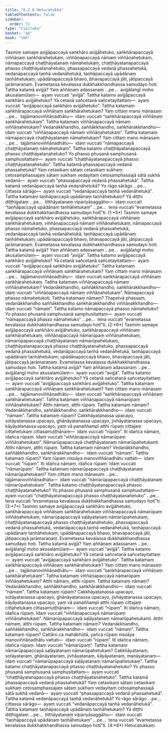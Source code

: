 ```yaml
---
title: "6.2.6 Hetucatukka"
tableOfContents: false
sidebar:
  order: 11
type: "tipitaka"
basket: "ab"
book: "vbh"
---
```



<DynamicBreadcrumb />

<Division number="256" book="vbh">

<Paragraph number="1027" book="vbh">
Tasmiṃ samaye avijjāpaccayā saṅkhāro avijjāhetuko, saṅkhārapaccayā viññāṇaṃ saṅkhārahetukaṃ, viññāṇapaccayā nāmaṃ viññāṇahetukaṃ, nāmapaccayā chaṭṭhāyatanaṃ nāmahetukaṃ, chaṭṭhāyatanapaccayā phasso chaṭṭhāyatanahetuko, phassapaccayā vedanā phassahetukā, vedanāpaccayā taṇhā vedanāhetukā, taṇhāpaccayā upādānaṃ taṇhāhetukaṃ; upādānapaccayā bhavo, bhavapaccayā jāti, jātipaccayā jarāmaraṇaṃ. Evametassa kevalassa dukkhakkhandhassa samudayo hoti.
</Paragraph>

</Division>
<Division number="257" book="vbh">

<Paragraph number="1028" book="vbh">
Tattha katamā avijjā? Yaṃ aññāṇaṃ adassanaṃ …pe…  avijjālaṅgī moho akusalamūlaṃ—  ayaṃ vuccati “avijjā”.
</Paragraph>

<Paragraph number="1029" book="vbh">
Tattha katamo avijjāpaccayā saṅkhāro avijjāhetuko? Yā cetanā sañcetanā sañcetayitattaṃ—  ayaṃ vuccati “avijjāpaccayā saṅkhāro avijjāhetuko”.
</Paragraph>

<Paragraph number="1030" book="vbh">
Tattha katamaṃ saṅkhārapaccayā viññāṇaṃ saṅkhārahetukaṃ? Yaṃ cittaṃ mano mānasaṃ …pe…  tajjāmanoviññāṇadhātu—  idaṃ vuccati “saṅkhārapaccayā viññāṇaṃ saṅkhārahetukaṃ”.
</Paragraph>

<Paragraph number="1031" book="vbh">
Tattha katamaṃ viññāṇapaccayā nāmaṃ viññāṇahetukaṃ? Vedanākkhandho, saññākkhandho, saṅkhārakkhandho—  idaṃ vuccati “viññāṇapaccayā nāmaṃ viññāṇahetukaṃ”.
</Paragraph>

<Paragraph number="1032" book="vbh">
Tattha katamaṃ nāmapaccayā chaṭṭhāyatanaṃ nāmahetukaṃ? Yaṃ cittaṃ mano mānasaṃ …pe…  tajjāmanoviññāṇadhātu—  idaṃ vuccati “nāmapaccayā chaṭṭhāyatanaṃ nāmahetukaṃ”.
</Paragraph>

<Paragraph number="1033" book="vbh">
Tattha katamo chaṭṭhāyatanapaccayā phasso chaṭṭhāyatanahetuko? Yo phasso phusanā samphusanā samphusitattaṃ—  ayaṃ vuccati “chaṭṭhāyatanapaccayā phasso chaṭṭhāyatanahetuko”.
</Paragraph>

<Paragraph number="1034" book="vbh">
Tattha katamā phassapaccayā vedanā phassahetukā? Yaṃ cetasikaṃ sātaṃ cetasikaṃ sukhaṃ cetosamphassajaṃ sātaṃ sukhaṃ vedayitaṃ cetosamphassajā sātā sukhā vedanā—  ayaṃ vuccati “phassapaccayā vedanā phassahetukā”.
</Paragraph>

<Paragraph number="1035" book="vbh">
Tattha katamā vedanāpaccayā taṇhā vedanāhetukā? Yo rāgo sārāgo …pe…  cittassa sārāgo—  ayaṃ vuccati “vedanāpaccayā taṇhā vedanāhetukā”.
</Paragraph>

<Paragraph number="1036" book="vbh">
Tattha katamaṃ taṇhāpaccayā upādānaṃ taṇhāhetukaṃ? Yā diṭṭhi diṭṭhigataṃ …pe…  titthāyatanaṃ vipariyāsaggāho—  idaṃ vuccati “taṇhāpaccayā upādānaṃ taṇhāhetukaṃ” …pe…  tena vuccati “evametassa kevalassa dukkhakkhandhassa samudayo hotī”ti. (1:*5*)
</Paragraph>

</Division>
<Division number="258" book="vbh">

<Paragraph number="1037" book="vbh">
Tasmiṃ samaye avijjāpaccayā saṅkhāro avijjāhetuko, saṅkhārapaccayā viññāṇaṃ saṅkhārahetukaṃ, viññāṇapaccayā nāmaṃ viññāṇahetukaṃ, nāmapaccayā phasso nāmahetuko, phassapaccayā vedanā phassahetukā, vedanāpaccayā taṇhā vedanāhetukā, taṇhāpaccayā upādānaṃ taṇhāhetukaṃ; upādānapaccayā bhavo, bhavapaccayā jāti, jātipaccayā jarāmaraṇaṃ. Evametassa kevalassa dukkhakkhandhassa samudayo hoti.
</Paragraph>

</Division>
<Division number="259" book="vbh">

<Paragraph number="1038" book="vbh">
Tattha katamā avijjā? Yaṃ aññāṇaṃ adassanaṃ …pe…  avijjālaṅgī moho akusalamūlaṃ—  ayaṃ vuccati “avijjā”.
</Paragraph>

<Paragraph number="1039" book="vbh">
Tattha katamo avijjāpaccayā saṅkhāro avijjāhetuko? Yā cetanā sañcetanā sañcetayitattaṃ—  ayaṃ vuccati “avijjāpaccayā saṅkhāro avijjāhetuko”.
</Paragraph>

<Paragraph number="1040" book="vbh">
Tattha katamaṃ saṅkhārapaccayā viññāṇaṃ saṅkhārahetukaṃ? Yaṃ cittaṃ mano mānasaṃ …pe…  tajjāmanoviññāṇadhātu—  idaṃ vuccati saṅkhārapaccayā viññāṇaṃ saṅkhārahetukaṃ.
</Paragraph>

<Paragraph number="1041" book="vbh">
Tattha katamaṃ viññāṇapaccayā nāmaṃ viññāṇahetukaṃ? Vedanākkhandho, saññākkhandho, saṅkhārakkhandho—  idaṃ vuccati “viññāṇapaccayā nāmaṃ viññāṇahetukaṃ”.
</Paragraph>

<Paragraph number="1042" book="vbh">
Nāmapaccayā phasso nāmahetukoti. Tattha katamaṃ nāmaṃ? Ṭhapetvā phassaṃ, vedanākkhandho saññākkhandho saṅkhārakkhandho viññāṇakkhandho—  idaṃ vuccati “nāmaṃ”.
</Paragraph>

<Paragraph number="1043" book="vbh">
Tattha katamo nāmapaccayā phasso nāmahetuko? Yo phasso phusanā samphusanā samphusitattaṃ—  ayaṃ vuccati “nāmapaccayā phasso nāmahetuko” …pe…  tena vuccati “evametassa kevalassa dukkhakkhandhassa samudayo hotī”ti. (2:*6*)
</Paragraph>

</Division>
<Division number="260" book="vbh">

<Paragraph number="1044" book="vbh">
Tasmiṃ samaye avijjāpaccayā saṅkhāro avijjāhetuko, saṅkhārapaccayā viññāṇaṃ saṅkhārahetukaṃ, viññāṇapaccayā nāmarūpaṃ viññāṇahetukaṃ, nāmarūpapaccayā chaṭṭhāyatanaṃ nāmarūpahetukaṃ, chaṭṭhāyatanapaccayā phasso chaṭṭhāyatanahetuko, phassapaccayā vedanā phassahetukā, vedanāpaccayā taṇhā vedanāhetukā, taṇhāpaccayā upādānaṃ taṇhāhetukaṃ; upādānapaccayā bhavo, bhavapaccayā jāti, jātipaccayā jarāmaraṇaṃ. Evametassa kevalassa dukkhakkhandhassa samudayo hoti.
</Paragraph>

</Division>
<Division number="261" book="vbh">

<Paragraph number="1045" book="vbh">
Tattha katamā avijjā? Yaṃ aññāṇaṃ adassanaṃ …pe…  avijjālaṅgī moho akusalamūlaṃ—  ayaṃ vuccati “avijjā”.
</Paragraph>

<Paragraph number="1046" book="vbh">
Tattha katamo avijjāpaccayā saṅkhāro avijjāhetuko? Yā cetanā sañcetanā sañcetayitattaṃ—  ayaṃ vuccati “avijjāpaccayā saṅkhāro avijjāhetuko”.
</Paragraph>

<Paragraph number="1047" book="vbh">
Tattha katamaṃ saṅkhārapaccayā viññāṇaṃ saṅkhārahetukaṃ? Yaṃ cittaṃ mano mānasaṃ …pe…  tajjāmanoviññāṇadhātu—  idaṃ vuccati “saṅkhārapaccayā viññāṇaṃ saṅkhārahetukaṃ”.
</Paragraph>

<Paragraph number="1048" book="vbh">
Tattha katamaṃ viññāṇapaccayā nāmarūpaṃ viññāṇahetukaṃ? Atthi nāmaṃ, atthi rūpaṃ. Tattha katamaṃ nāmaṃ? Vedanākkhandho, saññākkhandho, saṅkhārakkhandho—  idaṃ vuccati “nāmaṃ”. Tattha katamaṃ rūpaṃ? Cakkhāyatanassa upacayo, sotāyatanassa upacayo, ghānāyatanassa upacayo, jivhāyatanassa upacayo, kāyāyatanassa upacayo, yaṃ vā panaññampi atthi rūpaṃ cittajaṃ cittahetukaṃ cittasamuṭṭhānaṃ—  idaṃ vuccati “rūpaṃ”. Iti idañca nāmaṃ, idañca rūpaṃ. Idaṃ vuccati “viññāṇapaccayā nāmarūpaṃ viññāṇahetukaṃ”.
</Paragraph>

<Paragraph number="1049" book="vbh">
Nāmarūpapaccayā chaṭṭhāyatanaṃ nāmarūpahetukanti. Atthi nāmaṃ, atthi rūpaṃ. Tattha katamaṃ nāmaṃ? Vedanākkhandho, saññākkhandho, saṅkhārakkhandho—  idaṃ vuccati “nāmaṃ”. Tattha katamaṃ rūpaṃ? Yaṃ rūpaṃ nissāya manoviññāṇadhātu vattati—  idaṃ vuccati “rūpaṃ”. Iti idañca nāmaṃ, idañca rūpaṃ. Idaṃ vuccati “nāmarūpaṃ”.
</Paragraph>

<Paragraph number="1050" book="vbh">
Tattha katamaṃ nāmarūpapaccayā chaṭṭhāyatanaṃ nāmarūpahetukaṃ? Yaṃ cittaṃ mano mānasaṃ …pe…  tajjāmanoviññāṇadhātu—  idaṃ vuccati “nāmarūpapaccayā chaṭṭhāyatanaṃ nāmarūpahetukaṃ”.
</Paragraph>

<Paragraph number="1051" book="vbh">
Tattha katamo chaṭṭhāyatanapaccayā phasso chaṭṭhāyatanahetuko? Yo phasso phusanā samphusanā samphusitattaṃ—  ayaṃ vuccati “chaṭṭhāyatanapaccayā phasso chaṭṭhāyatanahetuko” …pe…  tena vuccati “evametassa kevalassa dukkhakkhandhassa samudayo hotī”ti. (3:*7*)
</Paragraph>

</Division>
<Division number="262" book="vbh">

<Paragraph number="1052" book="vbh">
Tasmiṃ samaye avijjāpaccayā saṅkhāro avijjāhetuko, saṅkhārapaccayā viññāṇaṃ saṅkhārahetukaṃ viññāṇapaccayā nāmarūpaṃ viññāṇahetukaṃ, nāmarūpapaccayā saḷāyatanaṃ nāmarūpahetukaṃ, chaṭṭhāyatanapaccayā phasso chaṭṭhāyatanahetuko, phassapaccayā vedanā phassahetukā, vedanāpaccayā taṇhā vedanāhetukā, taṇhāpaccayā upādānaṃ taṇhāhetukaṃ; upādānapaccayā bhavo, bhavapaccayā jāti, jātipaccayā jarāmaraṇaṃ. Evametassa kevalassa dukkhakkhandhassa samudayo hoti.
</Paragraph>

</Division>
<Division number="263" book="vbh">

<Paragraph number="1053" book="vbh">
Tattha katamā avijjā? Yaṃ aññāṇaṃ adassanaṃ …pe…  avijjālaṅgī moho akusalamūlaṃ—  ayaṃ vuccati “avijjā”.
</Paragraph>

<Paragraph number="1054" book="vbh">
Tattha katamo avijjāpaccayā saṅkhāro avijjāhetuko? Yā cetanā sañcetanā sañcetayitattaṃ—  ayaṃ vuccati “avijjāpaccayā saṅkhāro avijjāhetuko”.
</Paragraph>

<Paragraph number="1055" book="vbh">
Tattha katamaṃ saṅkhārapaccayā viññāṇaṃ saṅkhārahetukaṃ? Yaṃ cittaṃ mano mānasaṃ …pe…  tajjāmanoviññāṇadhātu—  idaṃ vuccati “saṅkhārapaccayā viññāṇaṃ saṅkhārahetukaṃ”.
</Paragraph>

<Paragraph number="1056" book="vbh">
Tattha katamaṃ viññāṇapaccayā nāmarūpaṃ viññāṇahetukaṃ? Atthi nāmaṃ, atthi rūpaṃ. Tattha katamaṃ nāmaṃ? Vedanākkhandho, saññākkhandho, saṅkhārakkhandho—  idaṃ vuccati “nāmaṃ”. Tattha katamaṃ rūpaṃ? Cakkhāyatanassa upacayo, sotāyatanassa upacayo, ghānāyatanassa upacayo, jivhāyatanassa upacayo, kāyāyatanassa upacayo, yaṃ vā panaññampi atthi rūpaṃ cittajaṃ cittahetukaṃ cittasamuṭṭhānaṃ—  idaṃ vuccati “rūpaṃ”. Iti idañca nāmaṃ, idañca rūpaṃ. Idaṃ vuccati “viññāṇapaccayā nāmarūpaṃ viññāṇahetukaṃ”.
</Paragraph>

<Paragraph number="1057" book="vbh">
Nāmarūpapaccayā saḷāyatanaṃ nāmarūpahetukanti. Atthi nāmaṃ, atthi rūpaṃ. Tattha katamaṃ nāmaṃ? Vedanākkhandho, saññākkhandho, saṅkhārakkhandho—  idaṃ vuccati “nāmaṃ”. Tattha katamaṃ rūpaṃ? Cattāro ca mahābhūtā, yañca rūpaṃ nissāya manoviññāṇadhātu vattati—  idaṃ vuccati “rūpaṃ”. Iti idañca nāmaṃ, idañca rūpaṃ. Idaṃ vuccati “nāmarūpaṃ”.
</Paragraph>

<Paragraph number="1058" book="vbh">
Tattha katamaṃ nāmarūpapaccayā saḷāyatanaṃ nāmarūpahetukaṃ? Cakkhāyatanaṃ, sotāyatanaṃ, ghānāyatanaṃ, jivhāyatanaṃ, kāyāyatanaṃ, manāyatanaṃ—  idaṃ vuccati “nāmarūpapaccayā saḷāyatanaṃ nāmarūpahetukaṃ”.
</Paragraph>

<Paragraph number="1059" book="vbh">
Tattha katamo chaṭṭhāyatanapaccayā phasso chaṭṭhāyatanahetuko? Yo phasso phusanā samphusanā samphusitattaṃ—  ayaṃ vuccati “chaṭṭhāyatanapaccayā phasso chaṭṭhāyatanahetuko”.
</Paragraph>

<Paragraph number="1060" book="vbh">
Tattha katamā phassapaccayā vedanā phassahetukā? Yaṃ cetasikaṃ sātaṃ cetasikaṃ sukhaṃ cetosamphassajaṃ sātaṃ sukhaṃ vedayitaṃ cetosamphassajā sātā sukhā vedanā—  ayaṃ vuccati “phassapaccayā vedanā phassahetukā”.
</Paragraph>

<Paragraph number="1061" book="vbh">
Tattha katamā vedanāpaccayā taṇhā vedanāhetukā? Yo rāgo sārāgo …pe…  cittassa sārāgo—  ayaṃ vuccati “vedanāpaccayā taṇhā vedanāhetukā”.
</Paragraph>

<Paragraph number="1062" book="vbh">
Tattha katamaṃ taṇhāpaccayā upādānaṃ taṇhāhetukaṃ? Yā diṭṭhi diṭṭhigataṃ …pe…  titthāyatanaṃ vipariyāsaggāho—  idaṃ vuccati “taṇhāpaccayā upādānaṃ taṇhāhetukaṃ” …pe…  tena vuccati “evametassa kevalassa dukkhakkhandhassa samudayo hotī”ti. (4:*8*)

</Paragraph>
</Division>

<Paragraph number="1063" type="center" book="vbh">
Hetucatukkaṃ.
</Paragraph>